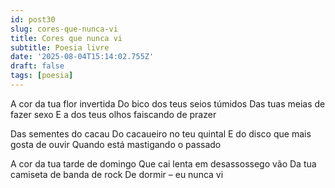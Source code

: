 ```yaml
---
id: post30
slug: cores-que-nunca-vi
title: Cores que nunca vi
subtitle: Poesia livre
date: '2025-08-04T15:14:02.755Z'
draft: false
tags: [poesia]
---
```


A cor da tua flor invertida
Do bico dos teus seios túmidos
Das tuas meias de fazer sexo
E a dos teus olhos faiscando de prazer

Das sementes do cacau 
Do cacaueiro no teu quintal
E do disco que mais gosta de ouvir
Quando está mastigando o passado

A cor da tua tarde de domingo
Que cai lenta em desassossego vão
Da tua camiseta de banda de rock
De dormir – eu nunca vi
